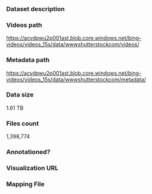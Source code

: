 ### Dataset description

### Videos path

https://acvdpwu2p001ast.blob.core.windows.net/bing-videos/videos_15s/data/wwwshutterstockcom/videos/

### Metadata path

https://acvdpwu2p001ast.blob.core.windows.net/bing-videos/videos_15s/data/wwwshutterstockcom/metadata/

### Data size

1.61 TB

### Files count

1,398,774

### Annotationed?

### Visualization URL

### Mapping File